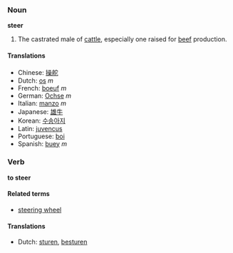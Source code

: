===Noun===
'''steer'''

#The castrated male of [[cattle]], especially one raised for [[beef]] production.

====Translations====
*Chinese: [[操舵]]
*Dutch: [[os]] ''m''
*French: [[boeuf]] ''m''
*German: [[Ochse]] ''m''
*Italian: [[manzo]] ''m''
*Japanese: [[雄牛]] 
*Korean: [[수송아지]]
*Latin: [[juvencus]]
*Portuguese: [[boi]]
*Spanish: [[buey]] ''m''

===Verb===
'''to steer'''

====Related terms====
*[[steering wheel]]

====Translations====
*Dutch: [[sturen]], [[besturen]]